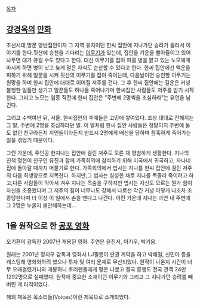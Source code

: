 [[목차]]
== [[강경옥]]의 [[만화]] ==
조선시대,명문 양반집안이자 그 지역 유지이던 한씨 집안에 지나가던 승려가 들러서 이야기를 한다.뒷산에 승천을 기다리는 [[이무기]]가 있는데, 집안을 기운을 빨아들이고 있어 놔두면 대가 끊길 수도 있다고 한다. 대신 이무기를 잡아 피를 병을 앓고 있는 노모에게 마시게 하면 병이 낫고 늦게 얻은 자식도 순산할 수 있다고 한다. 한씨 집안에선 액운을 피하기 위해 일꾼을 시켜 뒷산의 이무기를 잡아 죽이는데, 다음날이면 승천할 이무기는 원망을 하며 한씨 집안에 대대로 이어질 저주를 건다. 그 후 한씨 집안에는 길운은 커녕 불행한 일들만 생기고 일꾼들도 하나둘 죽어나가며 한씨집안 사람들도 저주를 받기 시작한다. 그리고 노모는 임종 직전에 한씨 집안은 "주변에 2명씩을 조심하라"는 유언을 남긴다.

그리고 수백여년 뒤, 서울. 한씨집안의 후예들은 고민에 쌓여있다. 조상 대대로 전해지는 그 말, 주변에 2명을 조심하라던 말. 이 말처럼 한씨 집안 사람들은 정말이지 주변에 둘도 없던 친구라든지 지인들이라든지 반드시 2명에게 배신을 당하며 참혹하게 죽어가는 일을 겪었기 때문이다.

그런 가운데, 주인공 한지나는 집안에 걸린 저주도 모른 채 평범하게 생활한다. 지나의 친척 명현이 친구인 유진과 함께 가족회의에 참석하기 위해 미국에서 귀국하고, 자나네 집에 돌아갈 때까지 머물기로 한다. 가족회의에서 법사는 지나를 한씨 집안에 걸린 저주의 다음 희생양으로 지목한다. 하지만,그 법사는 실성한 채로 지나를 목졸라 죽이려고 하고,다른 사람들이 막아서 겨우 지나는 목숨을 구하지만 법사는 자신도 모르는 뭔가 힘이 자신을 조종했다며 그 저주의 힘이 너무나도 강해서 나로선 막긴 커녕 이렇게 나조차 조종당한다며 더 이상 이 일에서 손을 뗀다고 나간다. 이런 가운데 지나는 과연 내 주변에 그 2명은 누굴지 불안해하는데...

== 1을 원작으로 한 [[공포 영화]] ==
오기환이 감독한 2007년 개봉된 영화. 주연은 윤진서, 이기우, 박기웅.

원래는 2001년 정지우 감독과 영화사 LJ필름이 판권 계약을 하고 박해일, 신민아 등을 캐스팅해 영화화하려 했으나 투자 및 여러 문제로 무산되었다. 원작이 나온지 시간이 너무 오래걸렸거니와 개봉하니 호러팬들에게 평은 나뻤고 결국 흥행도 전국 관객 24만 1292명으로 실패했다. 원작에 중요한 소재이던 이무기와 그리고 그 지나가던 승려를 빼버린 게 타격이었다.

해외 제목은 목소리들(Voices)이란 제목으로 소개되었다.
